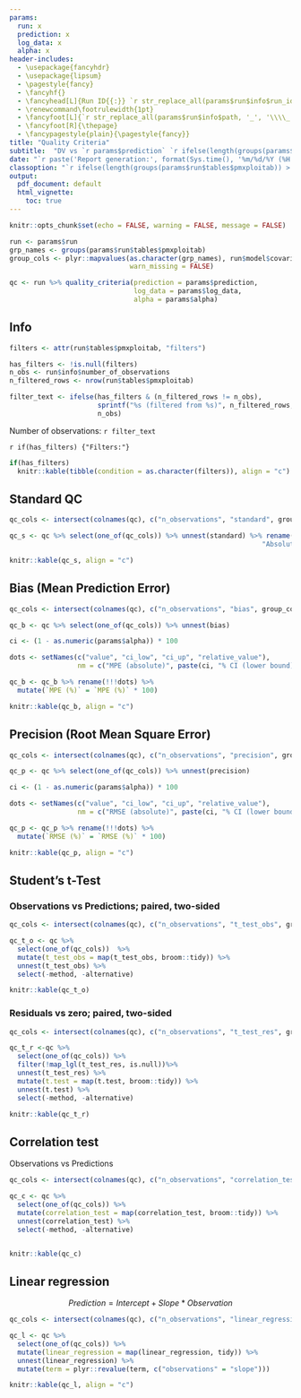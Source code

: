 ```yaml
---
params:
  run: x
  prediction: x
  log_data: x
  alpha: x
header-includes:
  - \usepackage{fancyhdr}
  - \usepackage{lipsum}
  - \pagestyle{fancy}
  - \fancyhf{}
  - \fancyhead[L]{Run ID{{:}} `r str_replace_all(params$run$info$run_id, '_', '\\\\_')`}
  - \renewcommand\footrulewidth{1pt}
  - \fancyfoot[L]{`r str_replace_all(params$run$info$path, '_', '\\\\_')`}
  - \fancyfoot[R]{\thepage}
  - \fancypagestyle{plain}{\pagestyle{fancy}}
title: "Quality Criteria"
subtitle:  "DV vs `r params$prediction` `r ifelse(length(groups(params$run$tables$pmxploitab)) > 0, paste0('(by ', paste(groups(params$run$tables$pmxploitab), collapse = ', '), ')'), '')`"
date: "`r paste('Report generation:', format(Sys.time(), '%m/%d/%Y (%H:%M)'))`"
classoption: "`r ifelse(length(groups(params$run$tables$pmxploitab)) > 2, 'landscape', 'portrait')`"
output: 
  pdf_document: default
  html_vignette:
    toc: true
---
```


```r
knitr::opts_chunk$set(echo = FALSE, warning = FALSE, message = FALSE)

run <- params$run
grp_names <- groups(params$run$tables$pmxploitab)
group_cols <- plyr::mapvalues(as.character(grp_names), run$model$covariates$column, run$model$covariates$name,
                              warn_missing = FALSE)
```

```r
qc <- run %>% quality_criteria(prediction = params$prediction,
                               log_data = params$log_data,
                               alpha = params$alpha)
```

## Info

```r
filters <- attr(run$tables$pmxploitab, "filters")

has_filters <- !is.null(filters)
n_obs <- run$info$number_of_observations
n_filtered_rows <- nrow(run$tables$pmxploitab)

filter_text <- ifelse(has_filters & (n_filtered_rows != n_obs),
                      sprintf("%s (filtered from %s)", n_filtered_rows, n_obs),
                      n_obs)
```

Number of observations: `r filter_text`

`r if(has_filters) {"Filters:"}`
```r
if(has_filters)
  knitr::kable(tibble(condition = as.character(filters)), align = "c")
```


## Standard QC
```r
qc_cols <- intersect(colnames(qc), c("n_observations", "standard", group_cols))

qc_s <- qc %>% select(one_of(qc_cols)) %>% unnest(standard) %>% rename("Maximal Error" = max_err,
                                                               "Absolute Average Fold Error" = aafe)

knitr::kable(qc_s, align = "c")
```

## Bias (Mean Prediction Error)
```r
qc_cols <- intersect(colnames(qc), c("n_observations", "bias", group_cols))

qc_b <- qc %>% select(one_of(qc_cols)) %>% unnest(bias)

ci <- (1 - as.numeric(params$alpha)) * 100

dots <- setNames(c("value", "ci_low", "ci_up", "relative_value"),
                 nm = c("MPE (absolute)", paste(ci, "% CI (lower bound)"), paste(ci, "% CI (upper bound)"), "MPE (%)"))

qc_b <- qc_b %>% rename(!!!dots) %>% 
  mutate(`MPE (%)` = `MPE (%)` * 100)

knitr::kable(qc_b, align = "c")
```

## Precision (Root Mean Square Error)
```r
qc_cols <- intersect(colnames(qc), c("n_observations", "precision", group_cols))

qc_p <- qc %>% select(one_of(qc_cols)) %>% unnest(precision)

ci <- (1 - as.numeric(params$alpha)) * 100

dots <- setNames(c("value", "ci_low", "ci_up", "relative_value"),
                 nm = c("RMSE (absolute)", paste(ci, "% CI (lower bound)"), paste(ci, "% CI (upper bound)"), "RMSE (%)"))

qc_p <- qc_p %>% rename(!!!dots) %>% 
  mutate(`RMSE (%)` = `RMSE (%)` * 100)

knitr::kable(qc_p, align = "c")
```

## Student's t-Test

### Observations vs Predictions; paired, two-sided
```r
qc_cols <- intersect(colnames(qc), c("n_observations", "t_test_obs", group_cols))

qc_t_o <- qc %>% 
  select(one_of(qc_cols))  %>%
  mutate(t_test_obs = map(t_test_obs, broom::tidy)) %>%
  unnest(t_test_obs) %>%
  select(-method, -alternative)

knitr::kable(qc_t_o)
```


### Residuals vs zero; paired, two-sided
```r
qc_cols <- intersect(colnames(qc), c("n_observations", "t_test_res", group_cols))

qc_t_r <-qc %>%
  select(one_of(qc_cols)) %>% 
  filter(!map_lgl(t_test_res, is.null))%>%
  unnest(t_test_res) %>%
  mutate(t.test = map(t.test, broom::tidy)) %>%
  unnest(t.test) %>%
  select(-method, -alternative)

knitr::kable(qc_t_r)
```

## Correlation test
Observations vs Predictions
```r
qc_cols <- intersect(colnames(qc), c("n_observations", "correlation_test", group_cols))

qc_c <- qc %>%
  select(one_of(qc_cols)) %>%
  mutate(correlation_test = map(correlation_test, broom::tidy)) %>%
  unnest(correlation_test) %>%
  select(-method, -alternative)


knitr::kable(qc_c)
```

## Linear regression
$$Prediction = Intercept + Slope * Observation$$
```r
qc_cols <- intersect(colnames(qc), c("n_observations", "linear_regression", group_cols))

qc_l <- qc %>%
  select(one_of(qc_cols)) %>% 
  mutate(linear_regression = map(linear_regression, tidy)) %>%
  unnest(linear_regression) %>%
  mutate(term = plyr::revalue(term, c("observations" = "slope")))

knitr::kable(qc_l, align = "c")
```
